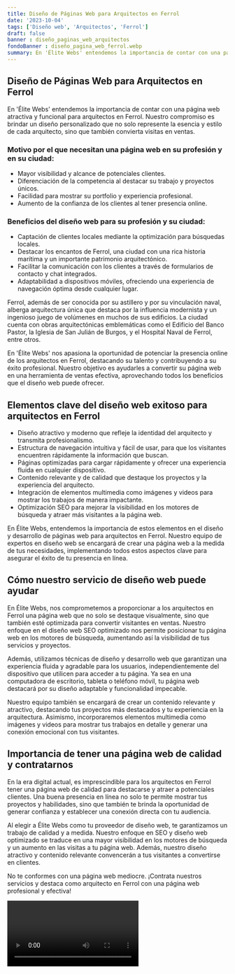 ```yaml
---
title: Diseño de Páginas Web para Arquitectos en Ferrol
date: '2023-10-04'
tags: ['Diseño web', 'Arquitectos', 'Ferrol']
draft: false
banner : diseño_paginas_web_arquitectos
fondoBanner : diseño_pagina_web_ferrol.webp
summary: En 'Élite Webs' entendemos la importancia de contar con una página web atractiva y funcional para arquitectos en Ferrol. Nuestro compromiso es brindar un diseño personalizado que no solo represente la esencia y estilo de cada arquitecto, sino que también convierta visitas en ventas. 
---
```


## Diseño de Páginas Web para Arquitectos en Ferrol

En 'Élite Webs' entendemos la importancia de contar con una página web atractiva y funcional para arquitectos en Ferrol. Nuestro compromiso es brindar un diseño personalizado que no solo represente la esencia y estilo de cada arquitecto, sino que también convierta visitas en ventas. 

### Motivo por el que necesitan una página web en su profesión y en su ciudad:
- Mayor visibilidad y alcance de potenciales clientes.
- Diferenciación de la competencia al destacar su trabajo y proyectos únicos.
- Facilidad para mostrar su portfolio y experiencia profesional.
- Aumento de la confianza de los clientes al tener presencia online.

### Beneficios del diseño web para su profesión y su ciudad:
- Captación de clientes locales mediante la optimización para búsquedas locales.
- Destacar los encantos de Ferrol, una ciudad con una rica historia marítima y un importante patrimonio arquitectónico.
- Facilitar la comunicación con los clientes a través de formularios de contacto y chat integrados.
- Adaptabilidad a dispositivos móviles, ofreciendo una experiencia de navegación óptima desde cualquier lugar.

Ferrol, además de ser conocida por su astillero y por su vinculación naval, alberga arquitectura única que destaca por la influencia modernista y un ingenioso juego de volúmenes en muchos de sus edificios. La ciudad cuenta con obras arquitectónicas emblemáticas como el Edificio del Banco Pastor, la Iglesia de San Julián de Burgos, y el Hospital Naval de Ferrol, entre otros. 

En 'Élite Webs' nos apasiona la oportunidad de potenciar la presencia online de los arquitectos en Ferrol, destacando su talento y contribuyendo a su éxito profesional. Nuestro objetivo es ayudarles a convertir su página web en una herramienta de ventas efectiva, aprovechando todos los beneficios que el diseño web puede ofrecer.

<GifSeo />

<Cta />

## Elementos clave del diseño web exitoso para arquitectos en Ferrol

- Diseño atractivo y moderno que refleje la identidad del arquitecto y transmita profesionalismo.
- Estructura de navegación intuitiva y fácil de usar, para que los visitantes encuentren rápidamente la información que buscan.
- Páginas optimizadas para cargar rápidamente y ofrecer una experiencia fluida en cualquier dispositivo.
- Contenido relevante y de calidad que destaque los proyectos y la experiencia del arquitecto.
- Integración de elementos multimedia como imágenes y videos para mostrar los trabajos de manera impactante.
- Optimización SEO para mejorar la visibilidad en los motores de búsqueda y atraer más visitantes a la página web.

En Élite Webs, entendemos la importancia de estos elementos en el diseño y desarrollo de páginas web para arquitectos en Ferrol. Nuestro equipo de expertos en diseño web se encargará de crear una página web a la medida de tus necesidades, implementando todos estos aspectos clave para asegurar el éxito de tu presencia en línea.

## Cómo nuestro servicio de diseño web puede ayudar

En Élite Webs, nos comprometemos a proporcionar a los arquitectos en Ferrol una página web que no solo se destaque visualmente, sino que también esté optimizada para convertir visitantes en ventas. Nuestro enfoque en el diseño web SEO optimizado nos permite posicionar tu página web en los motores de búsqueda, aumentando así la visibilidad de tus servicios y proyectos.

Además, utilizamos técnicas de diseño y desarrollo web que garantizan una experiencia fluida y agradable para los usuarios, independientemente del dispositivo que utilicen para acceder a tu página. Ya sea en una computadora de escritorio, tableta o teléfono móvil, tu página web destacará por su diseño adaptable y funcionalidad impecable.

Nuestro equipo también se encargará de crear un contenido relevante y atractivo, destacando tus proyectos más destacados y tu experiencia en la arquitectura. Asimismo, incorporaremos elementos multimedia como imágenes y videos para mostrar tus trabajos en detalle y generar una conexión emocional con tus visitantes.

## Importancia de tener una página web de calidad y contratarnos

En la era digital actual, es imprescindible para los arquitectos en Ferrol tener una página web de calidad para destacarse y atraer a potenciales clientes. Una buena presencia en línea no solo te permite mostrar tus proyectos y habilidades, sino que también te brinda la oportunidad de generar confianza y establecer una conexión directa con tu audiencia.

Al elegir a Élite Webs como tu proveedor de diseño web, te garantizamos un trabajo de calidad y a medida. Nuestro enfoque en SEO y diseño web optimizado se traduce en una mayor visibilidad en los motores de búsqueda y un aumento en las visitas a tu página web. Además, nuestro diseño atractivo y contenido relevante convencerán a tus visitantes a convertirse en clientes.

No te conformes con una página web mediocre. ¡Contrata nuestros servicios y destaca como arquitecto en Ferrol con una página web profesional y efectiva!

<Video />

<CtaBot job='Arquitectos' city='Ferrol'/>

<Gmaps query='Ferrol+españa+maps' />
